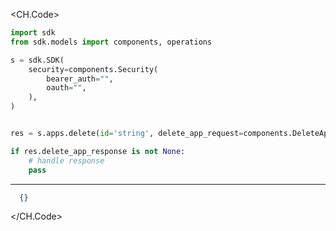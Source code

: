 
<CH.Code>
```python Delete.py
import sdk
from sdk.models import components, operations

s = sdk.SDK(
    security=components.Security(
        bearer_auth="",
        oauth="",
    ),
)


res = s.apps.delete(id='string', delete_app_request=components.DeleteAppRequest())

if res.delete_app_response is not None:
    # handle response
    pass
```
---

```json Example Response
  {}
```
</CH.Code>
